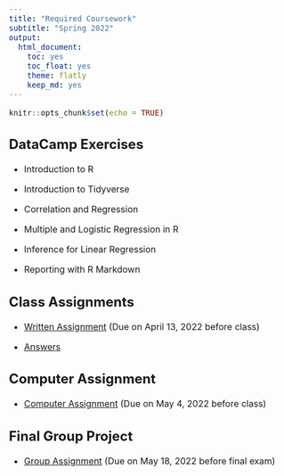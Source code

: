 ```yaml
---
title: "Required Coursework"
subtitle: "Spring 2022"
output: 
  html_document: 
    toc: yes
    toc_float: yes
    theme: flatly
    keep_md: yes
---
```

<style type="text/css">
  body{
  font-size: 12pt;
}
</style>

```r
knitr::opts_chunk$set(echo = TRUE)
```


## DataCamp Exercises

- Introduction to R

- Introduction to Tidyverse

- Correlation and Regression

- Multiple and Logistic Regression in R

- Inference for Linear Regression

- Reporting with R Markdown


## Class Assignments

- [Written Assignment](\Slides_4000\Written_Assignment_Spring_2022.pdf) (Due on April 13, 2022 before class)

- [Answers](\Slides_4000\Answers_Assignment1.pdf)

## Computer Assignment

- [Computer Assignment](\Slides_4000\Individual Computer Assignment.pdf) (Due on May 4, 2022 before class)

## Final Group Project

- [Group Assignment](\Slides_4000\Group_Project_Questions.pdf) (Due on May 18, 2022 before final exam)

